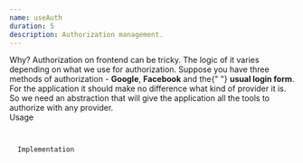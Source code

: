 ```yaml
---
name: useAuth
duration: 5
description: Authorization management.
---
```


<Section>
  <XL>Why?</XL>
  <M>
    Authorization on frontend can be tricky. The logic of it varies depending on
    what we use for authorization. Suppose you have three methods of
    authorization - <B>Google</B>, <B>Facebook</B> and the{" "}
    <B>usual login form</B>.
  </M>
  <M>
    For the application it should make no difference what kind of provider it
    is. So we need an abstraction that will give the application all the tools
    to authorize with any provider.
  </M>
</Section>

<Section>
  <XL>Usage</XL>
  <Code
    mode="dynamic"
    lang="ts"
    linesCount={30}
    description="Now everywhere the model is the same, only the login providers differ"
    src="https://raw.githubusercontent.com/polubis/useAuth/main/src/useMyAppAuth.ts"
  />
</Section>

<Section>
  <XL>Implementation</XL>
  <Code
    mode="dynamic"
    lang="ts"
    linesCount={109}
    description="A reactive approach can do wonders"
    src="https://raw.githubusercontent.com/polubis/useAuth/main/src/useAuth.ts"
  />
</Section>
